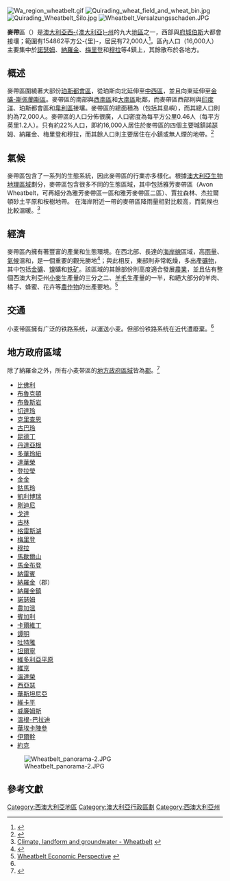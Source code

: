 [[Image:Wa_region_wheatbelt.gif|thumb]]
[[Image:Quirading_wheat_field_and_wheat_bin.jpg|thumb]]
[[Image:Quirading_Wheatbelt_Silo.jpg|thumb]]
[[Image:Wheatbelt_Versalzungsschaden.JPG|thumb]]
{{coord|-32|118|display=title}}

'''麥帶'''區（{{lang-en|Wheatbelt}}）是[[澳大利亞|澳大利亞]][[西澳大利亞州|西-{澳大利亞}-州]]的九大[[西澳大利亚地区|地區]]之一，西部與[[府城|府城]][[伯斯|伯斯]]大都會接壤；範圍有154862平方公-{里}-，居民有72,000人<ref>{{Cite web |url=http://www.wheatbelt.wa.gov.au/ |title=小麥帶發展委員會 |accessdate=2010-02-13 |archive-date=2010-02-03 |archive-url=https://web.archive.org/web/20100203132521/http://wheatbelt.wa.gov.au/ |dead-url=no }}</ref>。區內人口（16,000人）主要集中於[[諾瑟姆_(西澳)|諾瑟姆]]、[[納羅金_(西澳)|納羅金]]、[[梅里登_(西澳)|梅里登]]和[[穆拉_(西澳)|穆拉]]等4鎮上，其餘散布於各地方。

==概述==
麥帶區圍繞著大部份[[珀斯|珀斯都會區]]，從珀斯向北延伸至[[中西區_(西澳)|中西區]]，並且向東延伸至[[金礦-斯佩蘭斯區|金礦-斯佩蘭斯區]]。麥帶區的南部與[[西南區_(西澳)|西南區]]和[[大南區_(西澳)|大南區]]毗鄰，而麥帶區西部則與[[印度洋|印度洋]]、珀斯都會區和[[卑利區_(西澳)|卑利區]]接壤。麥帶區的總面積為{{convert|154862|km2|sqmi|0}}（包括其島嶼），而其總人口則約為72,000人。麥帶區的人口分佈很廣，人口密度為每平方公里0.46人（每平方英里1.2人）。只有約22%人口，即約16,000人居住於麥帶區的四個主要城鎮諾瑟姆、納羅金、梅里登和穆拉，而其餘人口則主要居住在小鎮或無人煙的地帶。<ref name="Wheatbelt">{{Cite web |url=http://www.outbackcrossing.com.au/Touring/Regions/The_Wheatbelt-WA.shtml |title=The Wheatbelt W.A. |accessdate=2012-12-30 |archive-date=2012-11-05 |archive-url=https://web.archive.org/web/20121105205136/http://www.outbackcrossing.com.au/Touring/Regions/The_Wheatbelt-WA.shtml |dead-url=no }}</ref>

==氣候==
麥帶區包含了一系列的生態系統，因此麥帶區的行業亦多樣化。根據[[澳大利亞生物地理區域|澳大利亞生物地理區域]]劃分，麥帶區包含很多不同的生態區域，其中包括雅芳麥帶區（Avon Wheatbelt，可再細分為雅芳麥帶區一區和雅芳麥帶區二區）、賈拉森林、杰拉爾頓砂土平原和桉樹地帶。 在海岸附近一帶的麥帶區降雨量相對比較高，而氣候也比較溫暖。<ref>[http://www.wheatbeltnrm.org.au/about-us/our-region/climate-landform-and-groundwater/ Climate, landform and groundwater - Wheatbelt] {{webarchive|url=https://web.archive.org/web/20130410205920/http://www.wheatbeltnrm.org.au/about-us/our-region/climate-landform-and-groundwater/ |date=2013-04-10 }}</ref>

==經濟==
麥帶區內擁有著豐富的產業和生態環境。在西北部、長達{{convert|150|km|mi|0}}的[[海岸線|海岸線]]區域，高[[雨量|雨量]]、[[氣候|氣候]]溫和，是一個重要的觀光勝地<ref>{{Cite web |url=http://www.agfg.com.au/guide/wa/wheatbelt/ |title=Wheatbelt Holiday Tourism Travel Guide |accessdate=2012-12-30 |archive-date=2011-11-06 |archive-url=https://web.archive.org/web/20111106063343/http://www.agfg.com.au/guide/wa/wheatbelt/ |dead-url=no }}</ref>；與此相反，東部則非常乾燥，多出產[[礦物|礦物]]，其中包括[[金礦|金礦]]、[[镍|镍]]礦和[[铁矿|铁矿]]。該區域的其餘部份則高度適合發展[[農業|農業]]，並且佔有整個西澳大利亞州[[小麥|小麥]]生產量的三分之二、[[羊毛|羊毛]]生產量的一半，和絕大部分的羊肉、橘子、蜂蜜、花卉等[[農作物|農作物]]的出產要地。<ref>[http://wheatbelt.wa.gov.au/sites/default/files/report/EconomicPerspectives_Wheatbelt.pdf Wheatbelt Economic Perspective] {{webarchive|url=https://web.archive.org/web/20130411140851/http://wheatbelt.wa.gov.au/sites/default/files/report/EconomicPerspectives_Wheatbelt.pdf |date=2013-04-11 }}</ref>

==交通==
小麦带區擁有广泛的铁路系统，以運送小麦。但部份铁路系统在近代遭廢棄。<ref name="Wheatbelt"/>

==地方政府區域==
除了納羅金之外，所有小麦带區的[[西澳大利亞州地方政府區域|地方政府區域]]皆為[[郡|郡]]。<ref>{{Cite web |url=http://www.westausguide.com/wheatbelt/index.php |title=Western Australia Guide: Wheatbelt Region |accessdate=2012-12-30 |archive-date=2013-03-07 |archive-url=https://web.archive.org/web/20130307045300/http://www.westausguide.com/wheatbelt/index.php |dead-url=no }}</ref>
{{div col|3}}
*[[比佛利郡|比佛利]]
*[[布魯克頓郡|布魯克頓]]
*[[布魯斯岩郡|布魯斯岩]]
*[[切達玲郡|切達玲]]
*[[克里查恩郡|克里查恩]]
*[[古巴玲郡|古巴玲]]
*[[昆德丁郡|昆德丁]]
*[[丹達亞根郡|丹達亞根]]
*[[多華玲紐郡|多華玲紐]]
*[[達華榮郡|達華榮]]
*[[登拉瑩郡|登拉瑩]]
*[[金金郡|金金]]
*[[鈷馬玲郡|鈷馬玲]]
*[[凱利博瑞郡|凱利博瑞]]
*[[剛迪尼郡|剛迪尼]]
*[[戈達郡|戈達]]
*[[古林郡|古林]]
*[[格雷斯湖郡|格雷斯湖]]
*[[梅里登郡|梅里登]]
*[[穆拉郡|穆拉]]
*[[馬歇爾山郡|馬歇爾山]]
*[[馬金布登郡|馬金布登]]
*[[納雷賓郡|納雷賓]]
*[[納羅金郡|納羅金]]（郡）
*[[納羅金鎮|納羅金鎮]]
*[[諾瑟姆郡|諾瑟姆]]
*[[農加溫郡|農加溫]]
*[[賓加利郡|賓加利]]
*[[卡爾維丁郡|卡爾維丁]]
*[[譚明郡|譚明]]
*[[吐特雅郡|吐特雅]]
*[[坦爾寧郡|坦爾寧]]
*[[維多利亞平原郡|維多利亞平原]]
*[[維京郡|維京]]
*[[溫達榮郡|溫達榮]]
*[[西亞瑟郡|西亞瑟]]
*[[華斯坦尼亞郡|華斯坦尼亞]]
*[[維卡平郡|維卡平]]
*[[威廉姆斯郡|威廉姆斯]]
*[[溫根-巴拉迪郡|溫根-巴拉迪]]
*[[華埃卡陣參郡|華埃卡陣參]]
*[[伊爾幹郡|伊爾幹]]
*[[約克郡_(西澳)|約克]]
{{div col end}}

[[File:Wheatbelt_panorama-2.JPG|thumb]]


==參考文獻==
{{reflist}}

{{西澳大利亞地區}}

[[Category:西澳大利亞地區|Category:西澳大利亞地區]]
[[Category:澳大利亞行政區劃|Category:澳大利亞行政區劃]]
[[Category:西澳大利亞州|Category:西澳大利亞州]]